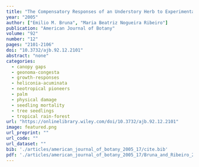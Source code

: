 ```yaml
---
title: "The Compensatory Responses of an Understory Herb to Experimental Damage Are Habitat‐dependent"
year: "2005"
author: ["Emilio M. Bruna", "Maria Beatriz Nogueira Ribeiro"]
publication: "American Journal of Botany"
volume: "92"
number: "12"
pages: "2101-2106"
doi: "10.3732/ajb.92.12.2101"
abstract: "none"
categories: 
  - canopy gaps
  - geonoma-congesta
  - growth-responses
  - heliconia-acuminata
  - neotropical pioneers
  - palm
  - physical damage
  - seedling mortality
  - tree seedlings
  - tropical rain-forest
url: "https://onlinelibrary.wiley.com/doi/10.3732/ajb.92.12.2101"
image: featured.png
url_preprint: ""
url_code: ""
url_dataset: ""
bib: './articles/american_journal_of_botany_2005_17/cite.bib'
pdf: './articles/american_journal_of_botany_2005_17/Bruna_and_Ribeiro_2005.pdf'
---
```

